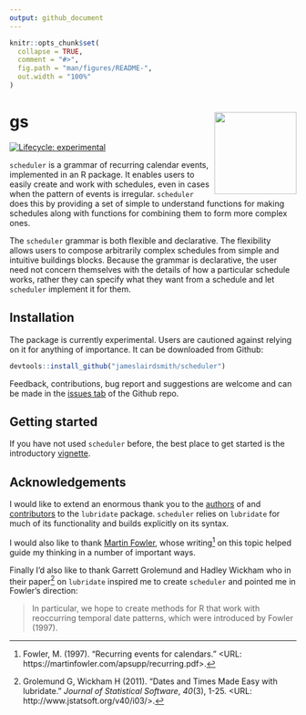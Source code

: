 ```yaml
---
output: github_document
---
```


<!-- README.md is generated from README.Rmd. Please edit that file -->

```r
knitr::opts_chunk$set(
  collapse = TRUE,
  comment = "#>",
  fig.path = "man/figures/README-",
  out.width = "100%"
)
```

# gs <a href='https://jameslairdsmith.github.io/scheduler'><img src='reference/figures/logo.png' align="right" height="144" /></a>

<!-- badges: start -->
[![Lifecycle: experimental](https://img.shields.io/badge/lifecycle-experimental-orange.svg)](https://www.tidyverse.org/lifecycle/#experimental)
<!-- badges: end -->

`scheduler` is a grammar of recurring calendar events, implemented in an R 
package. It enables users to easily create and work with schedules, even in 
cases when the pattern of events is irregular. `scheduler` does this by 
providing a set of simple to understand functions for making schedules along 
with functions for combining them to form more complex ones.

The `scheduler` grammar is both flexible and declarative. The flexibility 
allows users to compose arbitrarily complex schedules from simple and 
intuitive buildings blocks. Because the grammar is declarative, the user 
need not concern themselves with the details of how a particular schedule 
works, rather they can specify what they want from a schedule and let 
`scheduler` implement it for them.

## Installation

The package is currently experimental. Users are cautioned against relying on
it for anything of importance. It can be downloaded from Github:

```r
devtools::install_github("jameslairdsmith/scheduler")
```

Feedback, contributions, bug report and suggestions are welcome and can be 
made in the [issues tab](https://github.com/jameslairdsmith/scheduler/issues) 
of the Github repo.

## Getting started

If you have not used `scheduler` before, the best place to get started is the
introductory [vignette](https://jameslairdsmith.github.io/scheduler/articles/intro.html).

## Acknowledgements

I would like to extend an enormous thank you to the [authors][authors] of and 
[contributors][contributors] to the `lubridate` package. `scheduler` relies 
on `lubridate` for much of its functionality and builds explicitly on its 
syntax.

I would also like to thank [Martin Fowler][fowler], whose writing[^2] on this 
topic helped guide my thinking in a number of important ways.

Finally I'd also like to thank Garrett Grolemund and Hadley Wickham who in 
their paper[^1] on `lubridate` inspired me to create `scheduler` and pointed 
me in Fowler's direction:

> In particular, we hope to create methods for R that work with reoccurring
temporal date patterns, which were introduced by Fowler (1997).

[^1]: Grolemund G, Wickham H (2011). "Dates and Times Made Easy with
lubridate." _Journal of Statistical Software_, *40*(3), 1-25.
<URL: http://www.jstatsoft.org/v40/i03/>.

[^2]: Fowler, M. (1997). "Recurring events for calendars." 
<URL: https://martinfowler.com/apsupp/recurring.pdf>.

[authors]: https://lubridate.tidyverse.org/authors.html
[contributors]: https://github.com/tidyverse/lubridate/graphs/contributors
[fowler]: https://martinfowler.com/
